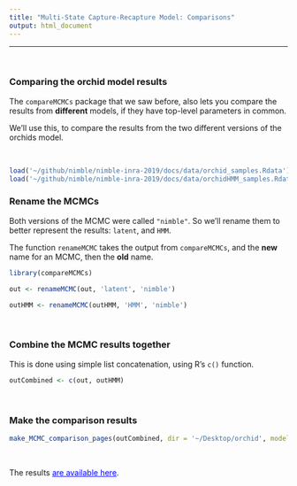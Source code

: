 ```yaml
---
title: "Multi-State Capture-Recapture Model: Comparisons"
output: html_document
---
```


---

\   

### Comparing the orchid model results

The `compareMCMCs` package that we saw before, also lets you compare the results from **different** models, if they have top-level parameters in common.

We'll use this, to compare the results from the two different versions of the orchids model.


\   

```r
load('~/github/nimble/nimble-inra-2019/docs/data/orchid_samples.Rdata')
load('~/github/nimble/nimble-inra-2019/docs/data/orchidHMM_samples.Rdata')
```



### Rename the MCMCs

Both versions of the MCMC were called `"nimble"`.  So we'll rename them to better represent the results: `latent`, and `HMM`.

The function `renameMCMC` takes the output from `compareMCMCs`, and the **new** name for an MCMC, then the **old** name.

```r
library(compareMCMCs)

out <- renameMCMC(out, 'latent', 'nimble')

outHMM <- renameMCMC(outHMM, 'HMM', 'nimble')
```

\  

### Combine the MCMC results together

This is done using simple list concatenation, using R's `c()` function.

```r
outCombined <- c(out, outHMM)
```

\   

### Make the comparison results

```r
make_MCMC_comparison_pages(outCombined, dir = '~/Desktop/orchid', modelName = 'orchid')
```

\  

The results <a href="https://danielturek.github.io/nimble-inra-2019/fig/orchid/orchid" target="_blank" style="color: blue">are
available here</a>.











\  

\  

\  

\  

\  

\  

\  

\  

\  

\  

\  

\  

\  

\  





